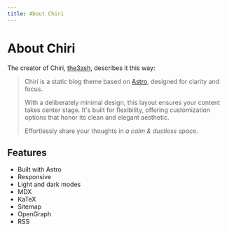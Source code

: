 ```yaml
---
title: About Chiri
---
```

# About Chiri

The creator of Chiri, [the3ash](https://github.com/the3ash), describes it this way:

> Chiri is a static blog theme based on [Astro](https://astro.build), designed for clarity and focus.
>
> With a deliberately minimal design, this layout ensures your content takes center stage. It's built for flexibility, offering customization options that honor its clean and elegant aesthetic.
>
> Effortlessly share your thoughts in _a calm & dustless space._

## Features

- Built with Astro
- Responsive
- Light and dark modes
- MDX
- KaTeX
- Sitemap
- OpenGraph
- RSS
